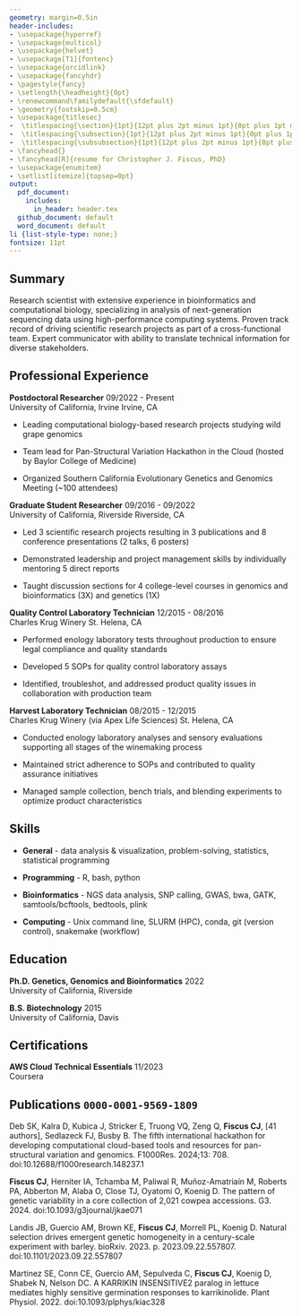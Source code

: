 ```yaml
---
geometry: margin=0.5in
header-includes: 
- \usepackage{hyperref}
- \usepackage{multicol}
- \usepackage{helvet}
- \usepackage[T1]{fontenc}
- \usepackage{orcidlink}
- \usepackage{fancyhdr}
- \pagestyle{fancy}
- \setlength{\headheight}{0pt}
- \renewcommand\familydefault{\sfdefault} 
- \geometry{footskip=0.5cm}
- \usepackage{titlesec}
-  \titlespacing{\section}{1pt}{12pt plus 2pt minus 1pt}{0pt plus 1pt minus 1pt}
-  \titlespacing{\subsection}{1pt}{12pt plus 2pt minus 1pt}{0pt plus 1pt minus 1pt}
-  \titlespacing{\subsubsection}{1pt}{12pt plus 2pt minus 1pt}{0pt plus 1pt minus 1pt}
- \fancyhead{}
- \fancyhead[R]{resume for Christopher J. Fiscus, PhD}
- \usepackage{enumitem}
- \setlist[itemize]{topsep=0pt}
output:
  pdf_document:
    includes:
      in_header: header.tex
  github_document: default
  word_document: default
li {list-style-type: none;}
fontsize: 11pt
---
```

\thispagestyle{plain}
\begin{multicols}{2}
\begin{flushleft}
{\LARGE \textbf{Christopher J. Fiscus, PhD}\par}
\textbf{Bioinformatics Scientist} \\   
Irvine, California
\end{flushleft}

\columnbreak

\begin{flushright}
\begin{tabular}{rp{0.30\linewidth}}
\faPhone & \href{tel:+12096139384}{1-209-613-9384} \\
\faEnvelopeO & \href{mailto:fiscuscj@gmail.com}{fiscuscj@gmail.com} \\
\faLinkedin & \href{https://www.linkedin.com/in/fiscuscj}{fiscuscj} \\
\faGithub & \href{https://github.com/cjfiscus}{cjfiscus} 
\end{tabular}
\end{flushright}

\end{multicols}


## Summary
Research scientist with extensive experience in bioinformatics and computational biology, specializing in analysis of next-generation sequencing data using high-performance computing systems. Proven track record of driving scientific research projects as part of a cross-functional team. Expert communicator with ability to translate technical information for diverse stakeholders. 

## Professional Experience
**Postdoctoral Researcher** \hfill 09/2022 - Present  
University of California, Irvine \hfill Irvine, CA  

* Leading computational biology-based research projects studying wild grape genomics  

* Team lead for Pan-Structural Variation Hackathon in the Cloud (hosted by Baylor College of Medicine)

* Organized Southern California Evolutionary Genetics and Genomics Meeting (~100 attendees)  


**Graduate Student Researcher** \hfill 09/2016 - 09/2022  
University of California, Riverside \hfill Riverside, CA  

* Led 3 scientific research projects resulting in 3 publications and 8 conference presentations (2 talks, 6 posters) 

* Demonstrated leadership and project management skills by individually mentoring 5 direct reports   

* Taught discussion sections for 4 college-level courses in genomics and bioinformatics (3X) and genetics (1X)    


**Quality Control Laboratory Technician** \hfill 12/2015 - 08/2016  
Charles Krug Winery \hfill St. Helena, CA  

* Performed enology laboratory tests throughout production to ensure legal compliance and quality standards   

* Developed 5 SOPs for quality control laboratory assays  

* Identified, troubleshot, and addressed product quality issues in collaboration with production team   


**Harvest Laboratory Technician** \hfill 08/2015 - 12/2015  
Charles Krug Winery (via Apex Life Sciences) \hfill St. Helena, CA

* Conducted enology laboratory analyses and sensory evaluations supporting all stages of the winemaking process 

* Maintained strict adherence to SOPs and contributed to quality assurance initiatives 

* Managed sample collection, bench trials, and blending experiments to optimize product characteristics

## Skills
* **General** - data analysis & visualization, problem-solving, statistics, statistical programming 

* **Programming** - R, bash, python 

* **Bioinformatics** - NGS data analysis, SNP calling, GWAS, bwa, GATK, samtools/bcftools, bedtools, plink   

* **Computing** - Unix command line, SLURM (HPC), conda, git (version control), snakemake (workflow) 

## Education   
**Ph.D. Genetics, Genomics and Bioinformatics** \hfill 2022  
University of California, Riverside

**B.S. Biotechnology** \hfill 2015  
University of California, Davis

## Certifications
**AWS Cloud Technical Essentials** \hfill 11/2023  
Coursera 

## Publications \orcidlink{https://orcid.org/0000-0001-9569-1809} `0000-0001-9569-1809`
<!-- use PLoS Genetics citation style but add all authors -->
Deb SK, Kalra D, Kubica J, Stricker E, Truong VQ, Zeng Q, **Fiscus CJ**, [41 authors], Sedlazeck FJ, Busby B. The fifth international hackathon for developing computational cloud-based tools and resources for pan-structural variation and genomics. F1000Res. 2024;13: 708. doi:10.12688/f1000research.148237.1  

**Fiscus CJ**, Herniter IA, Tchamba M, Paliwal R, Muñoz-Amatriaín M, Roberts PA, Abberton M, Alaba O, Close TJ, Oyatomi O, Koenig D. The pattern of genetic variability in a core collection of 2,021 cowpea accessions. G3. 2024. doi:10.1093/g3journal/jkae071 

Landis JB, Guercio AM, Brown KE, **Fiscus CJ**, Morrell PL, Koenig D. Natural selection drives emergent genetic homogeneity in a century-scale experiment with barley. bioRxiv. 2023. p. 2023.09.22.557807. doi:10.1101/2023.09.22.557807  

Martinez SE, Conn CE, Guercio AM, Sepulveda C, **Fiscus CJ**, Koenig D, Shabek N, Nelson DC. A KARRIKIN INSENSITIVE2 paralog in lettuce mediates highly sensitive germination responses to karrikinolide. Plant Physiol. 2022. doi:10.1093/plphys/kiac328
